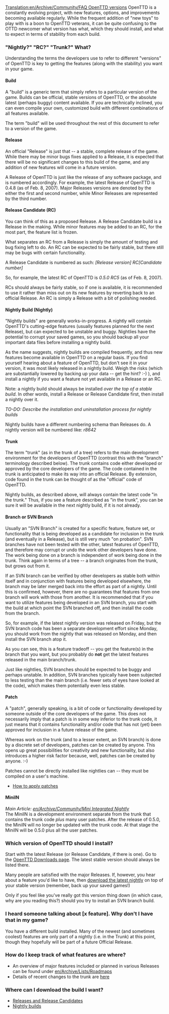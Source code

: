 [[Translation:en/Archive/Community/FAQ OpenTTD versions]]
{{en/Warning|This page is still under review, and may contain inaccuracies}}
OpenTTD is a constantly evolving project, with new features, options, and improvements becoming available regularly.  While the frequent addition of "new toys" to play with is a boon to OpenTTD veterans, it can be quite confusing to the OTTD newcomer what version has what, which they should install, and what to expect in terms of stability from each build.

=== "Nightly?"  "RC?"  "Trunk?"  What?===
Understanding the terms the developers use to refer to different "versions" of OpenTTD is key to getting the features (along with the stability) you want in your game.

====Build====
A "build" is a generic term that simply refers to a particular version of the game.  Builds can be official, stable versions of OpenTTD, or the absolute latest (perhaps buggy) content available.  If you are technically inclined, you can even compile your own, customized build with different combinations of all features available.

The term "build" will be used throughout the rest of this document to refer to a version of the game.

====Release====
An official "Release" is just that -- a stable, complete release of the game.  While there may be minor bugs fixes applied to a Release, it is expected that there will be no significant changes to this build of the game, and any addition of new features will come in a future version.  

A Release of OpenTTD is just like the release of any software package, and is numbered accordingly.  For example, the latest Release of OpenTTD is 0.4.8 (as of Feb. 8, 2007).  Major Releases versions are denoted by the either the first and second number, while Minor Releases are represented by the third number.

====Release Candidate (RC)====
You can think of this as a proposed Release.  A Release Candidate build is a Release in the making.  While minor features may be added to an RC, for the most part, the feature list is frozen.

What separates an RC from a Release is simply the amount of testing and bug fixing left to do.  An RC can be expected to be fairly stable, but there still may be bugs with certain functionality.

A Release Candidate is numbered as such: 
''[Release version] RC[Candidate number]''

So, for example, the latest RC of OpenTTD is ''0.5.0 RC5'' (as of Feb. 8, 2007).

RCs should always be fairly stable, so if one is available, it is recommended to use it rather than miss out on its new features by reverting back to an official Release.  An RC is simply a Release with a bit of polishing needed.

====Nightly Build (Nightly)====
"Nightly builds" are generally works-in-progress.  A nightly will contain OpenTTD's cutting-edge features (usually features planned for the next Release), but can expected to be unstable and buggy.  Nightlies have the potential to corrupt your saved games, so you should backup all your important data files before installing a nightly build.

As the name suggests, nightly builds are compiled frequently, and thus new features become available in OpenTTD on a regular basis.  If you find yourself hearing about a feature of OpenTTD, but don't see it in your version, it was most likely released in a nightly build.  Weigh the risks (which are substantially lowered by backing up your data -- get the hint?  :-)  ), and install a nightly if you want a feature not yet available in a Release or an RC.

Note: a nightly build should always be installed ''over the top of a stable build''.  In other words, install a Release or Release Candidate first, then install a nightly over it.

''TO-DO: Describe the installation and uninstallation process for nightly builds''

Nightly builds have a different numbering schema than Releases do.  A nightly version will be numbered like:
''r8642''

====Trunk====
The term "trunk" (as in the trunk of a tree) refers to the main development environment for the developers of OpenTTD (contrast this with the "branch" terminology described below).  The trunk contains code either developed  or approved by the core developers of the game.  The code contained in the trunk is anticipated to make its way into an official Release.  By extension, code found in the trunk can be thought of as the "official" code of OpenTTD.

Nightly builds, as described above, will always contain the latest code "in the trunk."  Thus, if you see a feature described as "in the trunk", you can be sure it will be available in the next nightly build, if it is not already.

====Branch or SVN Branch====
Usually an "SVN Branch" is created for a specific feature, feature set, or functionality that is being developed as a candidate for inclusion in the trunk (and eventually in a Release), but is still very much "on probation".  SVN branches have not been tested with the other, latest features of OpenTTD, and therefore may corrupt or undo the work other developers have done.  The work being done on a branch is independent of work being done in the trunk. Think again in terms of a tree -- a branch originates from the trunk, but grows out from it.

If an SVN branch can be verified by other developers as stable both within itself and in conjunction with features being developed elsewhere, the branch may be later merged back into the effort as part of a nightly.  Until this is confirmed, however, there are no guarantees that features from one branch will work with those from another.  It is recommended that if you want to utilize features being developed in an SVN branch, you start with the build at which point the SVN branched off, and then install the code from the branch.

So, for example, if the latest nightly version was released on Friday, but the SVN branch code has been a separate development effort since Monday, you should work from the nightly that was released on Monday, and then install the SVN branch atop it.

As you can see, this is a feature tradeoff -- you get the feature(s) in the branch that you want, but you probably do '''not''' get the latest features released in the main branch/trunk.

Just like nightlies, SVN branches should be expected to be buggy and perhaps unstable.  In addition, SVN branches typically have been subjected to less testing than the main branch (i.e. fewer sets of eyes have looked at the code), which makes them potentially even less stable.

====Patch====
A "patch", generally speaking, is a bit of code or functionality developed by someone outside of the core developers of the game.  This does not necessarily imply that a patch is in some way inferior to the trunk code, it just means that it contains functionality and/or code that has not (yet) been approved for inclusion in a future release of the game.

Whereas work on the trunk (and to a lesser extent, an SVN branch) is done by a discrete set of developers, patches can be created by anyone.  This opens up great possibilities for creativity and new functionality, but also introduces a higher risk factor because, well, patches can be created by anyone. :-)

Patches cannot be directly installed like nightlies can -- they must be compiled on a user's machine.

* [http://www.tt-forums.net/viewtopic.php?t=21678 How to apply patches]

====MiniIN====
''Main Article: [[en/Archive/Community/Mini Integrated Nightly]]''<br>

The MiniIN is a development environment separate from the trunk that contains the trunk code ''plus'' many user patches.  After the release of 0.5.0, the MiniIN will no longer be updated with the trunk code. At that stage the MiniIN will be 0.5.0 plus all the user patches.

===Which version of OpenTTD should I install?===
Start with the latest Release (or Release Candidate, if there is one).  Go to the [http://www.openttd.org/downloads.php OpenTTD Downloads page].  The latest stable version should always be listed there.

Many people are satisfied with the major Releases.  If, however, you hear about a feature you'd like to have, then [http://www.openttd.org/nightly.php download the latest nightly] on top of your stable version (remember, back up your saved games!)

Only if you feel like you've really got this version thing down (in which case, why are you reading this?) should you try to install an SVN branch build.

===I heard someone talking about [x feature].  Why don't I have that in my game?===
You have a different build installed.  Many of the newest (and sometimes coolest) features are only part of a nightly (i.e. in the Trunk) at this point, though they hopefully will be part of a future Official Release.

===How do I keep track of what features are where?===
* An overview of major features included or planned in various Releases can be found under [[en/Archive/Lists/Roadmap]]s
* Details of recent changes to the trunk are [http://cia.navi.cx/stats/project/OpenTTD here]

===Where can I download the build I want?===
* [http://www.openttd.org/downloads.php Releases and Release Candidates]
* [http://www.openttd.org/nightly.php Nightly builds]